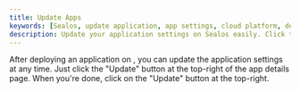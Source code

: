 ```yaml
---
title: Update Apps
keywords: [Sealos, update application, app settings, cloud platform, deploy app]
description: Update your application settings on Sealos easily. Click the "Update" button on the app details page to make changes anytime.
---
```



After deploying an application on <AppDashboardLink />, you can update the application settings at any
time. Just click the "Update" button at the top-right of the app details page. When you're done, click on the "Update"
button at the top-right.
